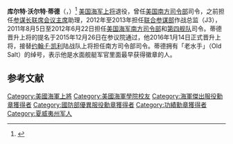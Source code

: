 {{BLP sources|date=January 2016}}
{{noteTA
|1=zh-hans:蒂德;zh-hant:蒂德;zh-tw:提德;
|2=zh-hans:沃尔特;zh-hant:沃爾特;zh-tw:華特;zh-hk:禾達;
|3=zh-hans:库尔特;zh-hant:庫爾特;zh-tw:寇特;zh-hk:卻特;
}}
{{Infobox military person
|name=库尔特·蒂德
|birth_date={{Birth date and age|1956|3|26}}
|death_date=
|birth_place=[[美國|美國]][[夏威夷州|夏威夷州]][[檀香山|檀香山]]
|death_place=
|placeofburial=
|image=ADM Kurt W. Tidd.jpg
|caption=库尔特·蒂德海军上将
|nickname=「老水手」（Old Salt）
|allegiance ={{flag|United States of America}}
|branch =[[File:United_States_Department_of_the_Navy_Seal.svg|20px]] [[美国海军|美国海军]]
|serviceyears =1978年-2018
|rank =[[File:US-O10_insignia.svg|45px]]  [[上将_(美国)|上将]]
|commands =[[美国南方司令部|美国南方司令部]]<br/>[[美国海军南方司令部|美国海军南方司令部]] / [[第四舰队_(美国海军)|第四舰队]]<br/>[[第8航母战斗群|第8航母战斗群]]
|unit=
|battles=[[持久自由军事行动|持久自由军事行动]]
|awards=[[国防部杰出服役勋章|国防部杰出服役勋章]] (2)<br/>[[海军杰出服役勋章|海军杰出服役勋章]]<br/>[[国防部优异服役勋章|国防部优异服役勋章]]<br/>[[功绩勋章|功绩勋章]] (4)
|relations=埃米特·蒂德（父亲，退役海军中将）<br>马克·蒂德（兄长，退役海军少将）
|laterwork=
}}
'''库尔特·沃尔特·蒂德'''（{{lang-en|'''Kurt Walter Tidd'''}}，{{bd|1956年|3月26日|||catIdx=H}}）<ref>{{Cite web |url=http://valor.militarytimes.com/recipient.php?recipientid=315314 |title=存档副本 |accessdate=2016-04-19 |archive-date=2016-02-16 |archive-url=https://web.archive.org/web/20160216032656/http://valor.militarytimes.com/recipient.php?recipientid=315314 |dead-url=no }}</ref> [[美国海军|美国海军]][[上将_(美国)|上将]]退役，曾任[[美国南方司令部|美国南方司令部]]司令，之前担任[[参谋长联席会议主席|参谋长联席会议主席]]助理，2012年至2013年担任[[联合参谋部|联合参谋部]]作战总监（J3），2011年8月5日至2012年6月22日担任[[美国海军南方司令部|美国海军南方司令部]]和[[第四舰队_(美国海军)|第四舰队]]司令。蒂德晋升上将的提名于2015年12月26日在参议院通过，他2016年1月14日正式晋升上将，接替[[约翰·F·凯利|约翰·F·凯利]]陆战队上将担任南方司令部司令。蒂德拥有「老水手」（Old Salt）的绰号，表示他是水面舰艇军官里面最早获得徽章的人。

==参考文献==
{{reflist}}

{{DEFAULTSORT:Tidd, Kurt}}

[[Category:美國海軍上將|Category:美國海軍上將]]
[[Category:美國海軍學院校友|Category:美國海軍學院校友]]
[[Category:海軍傑出服役勳章獲得者|Category:海軍傑出服役勳章獲得者]]
[[Category:國防部優異服役勳章獲得者|Category:國防部優異服役勳章獲得者]]
[[Category:功績勳章獲得者|Category:功績勳章獲得者]]
[[Category:夏威夷州军人|Category:夏威夷州军人]]